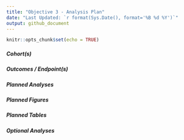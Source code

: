 ```yaml
---
title: "Objective 3 - Analysis Plan"
date: "Last Updated: `r format(Sys.Date(), format='%B %d %Y')`"
output: github_document
---
```


```r
knitr::opts_chunk$set(echo = TRUE)
```

##### Cohort(s)


##### Outcomes / Endpoint(s) 


##### Planned Analyses


##### Planned Figures

##### Planned Tables


##### Optional Analyses






